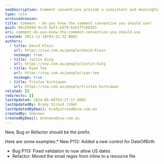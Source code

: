 ```yaml
---
seoDescription: Comment conventions provide a consistent and meaningful way to label comments in your code.
type: rule
archivedreason:
title: Comment - Do you know the comment convention you should use?
guid: 86a2984d-4cc9-4af2-bd79-6a51ffcb0355
uri: comment-do-you-know-the-comment-convention-you-should-use
created: 2011-11-18T03:52:32.000Z
authors:
  - title: David Klein
    url: https://ssw.com.au/people/david-klein
    noimage: true
  - title: Justin King
    url: https://ssw.com.au/people/justin-king
  - title: Ryan Tee
    url: https://ssw.com.au/people/ryan-tee
    noimage: true
  - title: Tristan Kurniawan
    url: https://ssw.com.au/people/tristan-kurniawan
related: []
redirects: []
lastUpdated: 2024-06-08T03:27:17.000Z
lastUpdatedBy: Brady Stroud [SSW]
lastUpdatedByEmail: bradystroud@ssw.com.au
createdBy: Unknown
createdByEmail: Unknown@ssw.com.au
---
```


New, Bug or Refactor should be the prefix.

Here are some examples:\* New P112: Added a new control for DateOfBirth

- Bug P113: Fixed validation to now allow US dates
- Refactor: Moved the email regex from inline to a resource file
